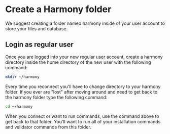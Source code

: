 # Create a Harmony folder
We suggest creating a folder named harmony inside of your user account to store your files and database.
## Login as regular user
Once you are logged into your new regular user account, create a harmony directory inside the home directory of the new user with the following command:
```bash
mkdir ~/harmony
```
Every time you reconnect you'll have to change directory to your harmony folder. If you ever are "lost" after moving around and need to get back to the harmony folder type the following command:
```bash
cd ~/harmony
```
When you connect or want to run commands, use the command above to get back to that folder. You'll want to run all of your installation commands and validator commands from this folder.